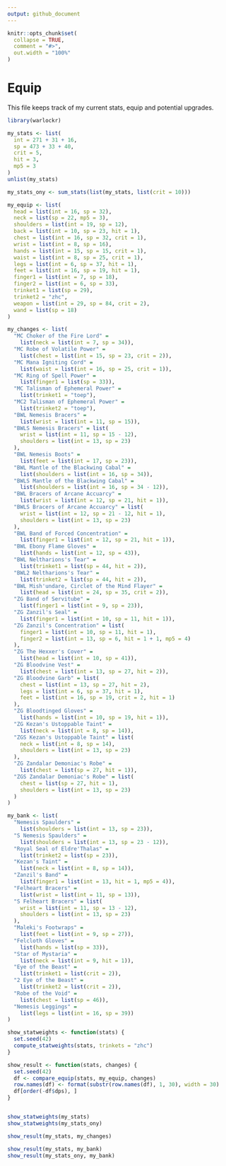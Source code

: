 ```yaml
---
output: github_document
---
```


```r
knitr::opts_chunk$set(
  collapse = TRUE,
  comment = "#>",
  out.width = "100%"
)
```

# Equip

This file keeps track of my current stats, equip and potential upgrades.

```r
library(warlockr)

my_stats <- list(
  int = 271 + 31 + 16,
  sp = 473 + 33 + 40,
  crit = 5,
  hit = 3,
  mp5 = 3
)
unlist(my_stats)

my_stats_ony <- sum_stats(list(my_stats, list(crit = 10)))

my_equip <- list(
  head = list(int = 16, sp = 32),
  neck = list(sp = 22, mp5 = 3),
  shoulders = list(int = 19, sp = 12),
  back = list(int = 10, sp = 23, hit = 1),
  chest = list(int = 16, sp = 32, crit = 1),
  wrist = list(int = 8, sp = 16),
  hands = list(int = 15, sp = 15, crit = 1),
  waist = list(int = 8, sp = 25, crit = 1),
  legs = list(int = 6, sp = 37, hit = 1),
  feet = list(int = 16, sp = 19, hit = 1),
  finger1 = list(int = 7, sp = 18),
  finger2 = list(int = 6, sp = 33),
  trinket1 = list(sp = 29),
  trinket2 = "zhc",
  weapon = list(int = 29, sp = 84, crit = 2),
  wand = list(sp = 18)
)

my_changes <- list(
  "MC Choker of the Fire Lord" =
    list(neck = list(int = 7, sp = 34)),
  "MC Robe of Volatile Power" =
    list(chest = list(int = 15, sp = 23, crit = 2)),
  "MC Mana Igniting Cord" =
    list(waist = list(int = 16, sp = 25, crit = 1)),
  "MC Ring of Spell Power" =
    list(finger1 = list(sp = 33)),
  "MC Talisman of Ephemeral Power" =
    list(trinket1 = "toep"),
  "MC2 Talisman of Ephemeral Power" =
    list(trinket2 = "toep"),
  "BWL Nemesis Bracers" =
    list(wrist = list(int = 11, sp = 15)),
  "BWLS Nemesis Bracers" = list(
    wrist = list(int = 11, sp = 15 - 12),
    shoulders = list(int = 13, sp = 23)
  ),
  "BWL Nemesis Boots" =
    list(feet = list(int = 17, sp = 23)),
  "BWL Mantle of the Blackwing Cabal" =
    list(shoulders = list(int = 16, sp = 34)),
  "BWLS Mantle of the Blackwing Cabal" =
    list(shoulders = list(int = 16, sp = 34 - 12)),
  "BWL Bracers of Arcane Accuarcy" =
    list(wrist = list(int = 12, sp = 21, hit = 1)),
  "BWLS Bracers of Arcane Accuarcy" = list(
    wrist = list(int = 12, sp = 21 - 12, hit = 1),
    shoulders = list(int = 13, sp = 23)
  ),
  "BWL Band of Forced Concentration" =
    list(finger1 = list(int = 12, sp = 21, hit = 1)),
  "BWL Ebony Flame Gloves" =
    list(hands = list(int = 12, sp = 43)),
  "BWL Neltharions's Tear" =
    list(trinket1 = list(sp = 44, hit = 2)),
  "BWL2 Neltharions's Tear" =
    list(trinket2 = list(sp = 44, hit = 2)),
  "BWL Mish'undare, Circlet of the Mind Flayer" =
    list(head = list(int = 24, sp = 35, crit = 2)),
  "ZG Band of Servitube" =
    list(finger1 = list(int = 9, sp = 23)),
  "ZG Zanzil's Seal" =
    list(finger1 = list(int = 10, sp = 11, hit = 1)),
  "ZG Zanzil's Concentration" = list(
    finger1 = list(int = 10, sp = 11, hit = 1),
    finger2 = list(int = 13, sp = 6, hit = 1 + 1, mp5 = 4)
  ),
  "ZG The Hexxer's Cover" =
    list(head = list(int = 10, sp = 41)),
  "ZG Bloodvine Vest" =
    list(chest = list(int = 13, sp = 27, hit = 2)),
  "ZG Bloodvine Garb" = list(
    chest = list(int = 13, sp = 27, hit = 2),
    legs = list(int = 6, sp = 37, hit = 1),
    feet = list(int = 16, sp = 19, crit = 2, hit = 1)
  ),
  "ZG Bloodtinged Gloves" =
    list(hands = list(int = 10, sp = 19, hit = 1)),
  "ZG Kezan's Ustoppable Taint" =
    list(neck = list(int = 8, sp = 14)),
  "ZGS Kezan's Ustoppable Taint" = list(
    neck = list(int = 8, sp = 14),
    shoulders = list(int = 13, sp = 23)
  ),
  "ZG Zandalar Demoniac's Robe" =
    list(chest = list(sp = 27, hit = 1)),
  "ZGS Zandalar Demoniac's Robe" = list(
    chest = list(sp = 27, hit = 1),
    shoulders = list(int = 13, sp = 23)
  )
)

my_bank <- list(
  "Nemesis Spaulders" =
    list(shoulders = list(int = 13, sp = 23)),
  "S Nemesis Spaulders" =
    list(shoulders = list(int = 13, sp = 23 - 12)),
  "Royal Seal of Eldre'Thalas" =
    list(trinket2 = list(sp = 23)),
  "Kezan's Taint" =
    list(neck = list(int = 8, sp = 14)),
  "Zanzil's Band" =
    list(finger1 = list(int = 13, hit = 1, mp5 = 4)),
  "Felheart Bracers" =
    list(wrist = list(int = 11, sp = 13)),
  "S Felheart Bracers" = list(
    wrist = list(int = 11, sp = 13 - 12),
    shoulders = list(int = 13, sp = 23)
  ),
  "Maleki's Footwraps" =
    list(feet = list(int = 9, sp = 27)),
  "Felcloth Gloves" =
    list(hands = list(sp = 33)),
  "Star of Mystaria" =
    list(neck = list(int = 9, hit = 1)),
  "Eye of the Beast" =
    list(trinket1 = list(crit = 2)),
  "2 Eye of the Beast" =
    list(trinket2 = list(crit = 2)),
  "Robe of the Void" =
    list(chest = list(sp = 46)),
  "Nemesis Leggings" =
    list(legs = list(int = 16, sp = 39))
)

show_statweights <- function(stats) {
  set.seed(42)
  compute_statweights(stats, trinkets = "zhc")
}

show_result <- function(stats, changes) {
  set.seed(42)
  df <- compare_equip(stats, my_equip, changes)
  row.names(df) <- format(substr(row.names(df), 1, 30), width = 30)
  df[order(-df$dps), ]
}


show_statweights(my_stats)
show_statweights(my_stats_ony)

show_result(my_stats, my_changes)

show_result(my_stats, my_bank)
show_result(my_stats_ony, my_bank)
```

